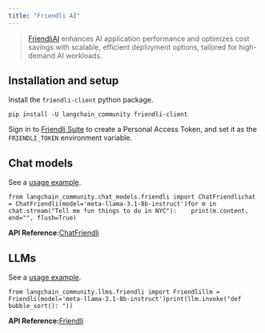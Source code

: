 ```yaml
---
title: "Friendli AI"
---
```


> [FriendliAI](https://friendli.ai/) enhances AI application performance and optimizes cost savings with scalable, efficient deployment options, tailored for high-demand AI workloads.

## Installation and setup

Install the `friendli-client` python package.

```
pip install -U langchain_community friendli-client
```

Sign in to [Friendli Suite](https://suite.friendli.ai/) to create a Personal Access Token, and set it as the `FRIENDLI_TOKEN` environment variable.

## Chat models

See a [usage example](/src/oss/integrations/chat/friendli).

```
from langchain_community.chat_models.friendli import ChatFriendlichat = ChatFriendli(model='meta-llama-3.1-8b-instruct')for m in chat.stream("Tell me fun things to do in NYC"):    print(m.content, end="", flush=True)
```

**API Reference:**[ChatFriendli](https://python.langchain.com/api_reference/community/chat_models/langchain_community.chat_models.friendli.ChatFriendli.html)

## LLMs

See a [usage example](/src/oss/integrations/llms/friendli).

```
from langchain_community.llms.friendli import Friendlillm = Friendli(model='meta-llama-3.1-8b-instruct')print(llm.invoke("def bubble_sort(): "))
```

**API Reference:**[Friendli](https://python.langchain.com/api_reference/community/llms/langchain_community.llms.friendli.Friendli.html)
